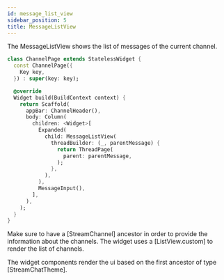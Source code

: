 ```yaml
---
id: message_list_view
sidebar_position: 5
title: MessageListView
---
```


The MessageListView shows the list of messages of the current channel.

```dart
class ChannelPage extends StatelessWidget {
  const ChannelPage({
    Key key,
  }) : super(key: key);

  @override
  Widget build(BuildContext context) {
    return Scaffold(
      appBar: ChannelHeader(),
      body: Column(
        children: <Widget>[
          Expanded(
            child: MessageListView(
              threadBuilder: (_, parentMessage) {
                return ThreadPage(
                  parent: parentMessage,
                );
              },
            ),
          ),
          MessageInput(),
        ],
      ),
    );
  }
}
```

Make sure to have a [StreamChannel] ancestor in order to
provide the information about the channels.
The widget uses a [ListView.custom] to render the list of channels.

The widget components render the ui based on the first
ancestor of type [StreamChatTheme].